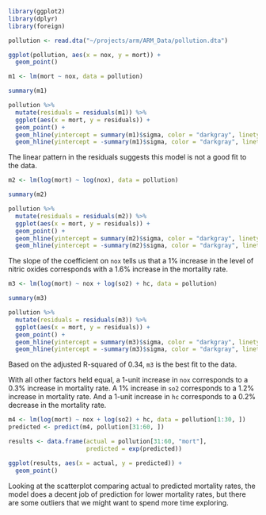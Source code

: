 ```r
library(ggplot2)
library(dplyr)
library(foreign)

pollution <- read.dta("~/projects/arm/ARM_Data/pollution.dta")

```

```r
ggplot(pollution, aes(x = nox, y = mort)) +
  geom_point()

m1 <- lm(mort ~ nox, data = pollution)

summary(m1)

pollution %>%
  mutate(residuals = residuals(m1)) %>%
  ggplot(aes(x = mort, y = residuals)) +
  geom_point() +
  geom_hline(yintercept = summary(m1)$sigma, color = "darkgray", linetype = 2) +
  geom_hline(yintercept = -summary(m1)$sigma, color = "darkgray", linetype = 2)

```

The linear pattern in the residuals suggests this model is not a good fit to the data.

```r
m2 <- lm(log(mort) ~ log(nox), data = pollution)

summary(m2)

pollution %>%
  mutate(residuals = residuals(m2)) %>%
  ggplot(aes(x = mort, y = residuals)) +
  geom_point() +
  geom_hline(yintercept = summary(m2)$sigma, color = "darkgray", linetype = 2) +
  geom_hline(yintercept = -summary(m2)$sigma, color = "darkgray", linetype = 2)

```

The slope of the coefficient on `nox` tells us that a 1% increase in the level of nitric oxides corresponds with a 1.6% increase in the mortality rate.

```r
m3 <- lm(log(mort) ~ nox + log(so2) + hc, data = pollution)

summary(m3)

pollution %>%
  mutate(residuals = residuals(m3)) %>%
  ggplot(aes(x = mort, y = residuals)) +
  geom_point() +
  geom_hline(yintercept = summary(m3)$sigma, color = "darkgray", linetype = 2) +
  geom_hline(yintercept = -summary(m3)$sigma, color = "darkgray", linetype = 2)

```

Based on the adjusted R-squared of 0.34, `m3` is the best fit to the data.

With all other factors held equal, a 1-unit increase in `nox` corresponds to a 0.3% increase in mortality rate. A 1% increase in `so2` corresponds to a 1.2% increase in mortality rate. And a 1-unit increase in `hc` corresponds to a 0.2% decrease in the mortality rate.

```r
m4 <- lm(log(mort) ~ nox + log(so2) + hc, data = pollution[1:30, ])
predicted <- predict(m4, pollution[31:60, ])

results <- data.frame(actual = pollution[31:60, "mort"],
                      predicted = exp(predicted))

ggplot(results, aes(x = actual, y = predicted)) +
  geom_point()

```

Looking at the scatterplot comparing actual to predicted mortality rates, the model does a decent job of prediction for lower mortality rates, but there are some outliers that we might want to spend more time exploring.
